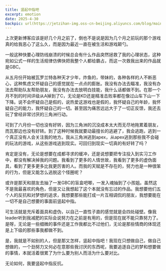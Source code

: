 ```yaml
---
title: 竖起中指吧
excerpt: emotion
date: 2025-4-30
backpic: url(https://jetzihan-img.oss-cn-beijing.aliyuncs.com/blog/mainpageBk.png)
---
```


上次更新博客应该是好几个月之前了，倒也不是说是因为几个月之前玩的那个游戏真的给我恶心了这么久，而是因为最近一直在被生活和游戏颠勺。  

一般这种快要心理防线崩溃的时候总会有什么作品突然拯救了我的心理状态，这种宛如公式一样的生活规律仿佛快把我整个人都给霸占，而这一次救我出来的作品就是GBC。  

从五月份开始被瓦罗兰特各种天才少年，炸鱼的，带妹的，各种各样的人不断恶心，这种焦虑又怀疑自己的感觉就在一点点的膨胀。我没有办法去瞄准，我没有办法去帮助队友帮助朋友，我没有办法去放明白技能，我什么话都做不到。在那一个月不到的时间评级从A掉到了C，无论是KD还是精准击败率都在像过山车下山一下下降。说不会怀疑自己是假的，说热爱这游戏也是假的，我怀疑自己的年龄，我怀疑自己的能力，我怀疑自己的一切。甚至因为痛苦远远大于了一切正反馈，我还去玩了曾经非常讨厌的三角洲行动。  

可到了六月份一切也没有好转，因为三角洲的沉没成本太大而无尽地拖累着朋友，而瓦那边也没有好转。到了这种时候我就要动最擅长的逃避了，我会逃跑，逃到一个真正没有人会关注我的地方。我从三角洲逃到apex，从apex逃到那些我不会碰的玩法的游戏，从这些游戏逃到现实。可回归到现实一切真的有好转了吗？  

肯定是没有，无论是想要在成都寻求的缓冲，还是说想要把专注投入到实习工作中，都没有解决掉我的问题。我看到了更多的人情世故，我看到了更多的虚伪面具，看到了更多更多比我更厉害的人。而我的天赋是不存在的，努力也是一种很笨的行为，但是又能怎么逃脱这个怪圈呢？  

或许是那天和朋友去抽了一发GBC的盲盒吧唧，一发入魂抽到了小孩姐。虽然这不是我最喜欢的角色，但是又让我想起了这个本就没有忘过的作品。我想要他们五个人的反抗和对梦想的追求，我想要那些能打成一片互相调侃的朋友，我想要能在一切不是自己想要的事面前竖起中指。  

可生活就是充斥着面具和虚伪，以自己一直性子直的感觉就是会四处碰壁。像我leader听到我减肥的实际会说努力在之前是有用的，但是现在就不能只靠努力了。是呀，无论是一些细微的事件还是工作我都比不过他们，无论是那些情商的体现还是上下级的那些事我都做不到。  

是，我就是不如别的人，但是那又怎样，竖起中指吧！我现在只想做自己，做自己想做的，一个劲努力又何必在意那些我讨厌的东西呢，我要追逐自己的梦和想要做的事情，本就活着很累了为什么要为别人而活为什么要对比。  

无论如何，我要竖起中指反抗。  
